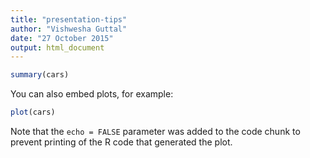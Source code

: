 ```yaml
---
title: "presentation-tips"
author: "Vishwesha Guttal"
date: "27 October 2015"
output: html_document
---
```




```r
summary(cars)
```

You can also embed plots, for example:

```r
plot(cars)
```

Note that the `echo = FALSE` parameter was added to the code chunk to prevent printing of the R code that generated the plot.

